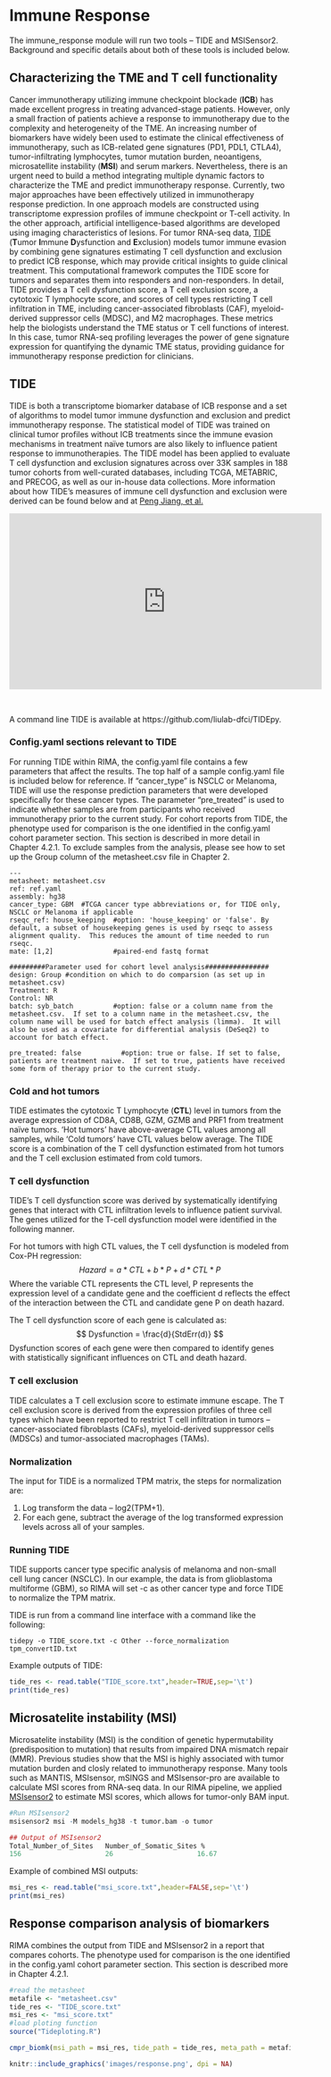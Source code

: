 # Immune Response {#Response}

The immune_response module will run two tools -- TIDE and MSISensor2.  Background and specific details about both of these tools is included below.  

## Characterizing the TME and T cell functionality

Cancer immunotherapy utilizing immune checkpoint blockade (**ICB**) has made excellent progress in treating advanced-stage patients. However, only a small fraction of patients achieve a response to immunotherapy due to the complexity and heterogeneity of the TME. An increasing number of biomarkers have widely been used to estimate the clinical effectiveness of immunotherapy, such as ICB-related gene signatures (PD1, PDL1, CTLA4), tumor-infiltrating lymphocytes, tumor mutation burden, neoantigens, microsatellite instability (**MSI**) and serum markers. Nevertheless, there is an urgent need to build a method integrating multiple dynamic factors to characterize the TME and predict immunotherapy response. Currently, two major approaches have been effectively utilized in immunotherapy response prediction. In one approach models are constructed using transcriptome expression profiles of immune checkpoint or T-cell activity.  In the other approach, artificial intelligence-based algorithms are developed using imaging characteristics of lesions. For tumor RNA-seq data, <a href="http://tide.dfci.harvard.edu/">TIDE</a> (**T**umor **I**mmune **D**ysfunction and **E**xclusion) models tumor immune evasion by combining gene signatures estimating T cell dysfunction and exclusion to predict ICB response, which may provide critical insights to guide clinical treatment. This computational framework computes the TIDE score for tumors and separates them into responders and non-responders. In detail, TIDE provides a T cell dysfunction score, a T cell exclusion score, a cytotoxic T lymphocyte score, and scores of cell types restricting T cell infiltration in TME, including cancer-associated fibroblasts (CAF), myeloid-derived suppressor cells (MDSC), and M2 macrophages. These metrics help the biologists understand the TME status or T cell functions of interest. In this case, tumor RNA-seq profiling leverages the power of gene signature expression for quantifying the dynamic TME status, providing guidance for immunotherapy response prediction for clinicians.

## TIDE
TIDE is both a transcriptome biomarker database of ICB response and a set of algorithms to model tumor immune dysfunction and exclusion and predict immunotherapy response. The statistical model of TIDE was trained on clinical tumor profiles without ICB treatments since the immune evasion mechanisms in treatment naïve tumors are also likely to influence patient response to immunotherapies. The TIDE model has been applied to evaluate T cell dysfunction and exclusion signatures across over 33K samples in 188 tumor cohorts from well-curated databases, including TCGA, METABRIC, and PRECOG, as well as our in-house data collections. More information about how TIDE's measures of immune cell dysfunction and exclusion were derived can be found below and at <a href="https://www.nature.com/articles/s41591-018-0136-1#MOESM1/">Peng Jiang, et al.</a> \

<iframe width="560" height="315" src="https://www.youtube.com/embed/WsBSi_sH-_g" frameborder="0" allow="accelerometer; autoplay; clipboard-write; encrypted-media; gyroscope; picture-in-picture" allowfullscreen></iframe> \

A command line TIDE is available at https://github.com/liulab-dfci/TIDEpy.

### Config.yaml sections relevant to TIDE
For running TIDE within RIMA, the config.yaml file contains a few parameters that affect the results.  The top half of a sample config.yaml file is included below for reference.  If "cancer_type" is NSCLC or Melanoma, TIDE will use the response prediction parameters that were developed specifically for these cancer types.  The parameter "pre_treated" is used to indicate whether samples are from participants who received immunotherapy prior to the current study.  For cohort reports from TIDE, the phenotype used for comparison is the one identified in the config.yaml cohort parameter section.  This section is described in more detail in Chapter 4.2.1.  To exclude samples from the analysis, please see how to set up the Group column of the metasheet.csv file in Chapter 2.

```
---
metasheet: metasheet.csv
ref: ref.yaml
assembly: hg38
cancer_type: GBM  #TCGA cancer type abbreviations or, for TIDE only, NSCLC or Melanoma if applicable
rseqc_ref: house_keeping  #option: 'house_keeping' or 'false'. By default, a subset of housekeeping genes is used by rseqc to assess alignment quality.  This reduces the amount of time needed to run rseqc.  
mate: [1,2]               #paired-end fastq format

#########Parameter used for cohort level analysis################
design: Group #condition on which to do comparsion (as set up in metasheet.csv)
Treatment: R
Control: NR
batch: syb_batch          #option: false or a column name from the metasheet.csv.  If set to a column name in the metasheet.csv, the column name will be used for batch effect analysis (limma).  It will also be used as a covariate for differential analysis (DeSeq2) to account for batch effect.  

pre_treated: false          #option: true or false. If set to false, patients are treatment naive.  If set to true, patients have received some form of therapy prior to the current study.

````

### Cold and hot tumors
TIDE estimates the cytotoxic T Lymphocyte (**CTL**) level in tumors from the average expression of CD8A, CD8B, GZM, GZMB and PRF1 from treatment naïve tumors. ‘Hot tumors’ have above-average CTL values among all samples, while ‘Cold tumors’ have CTL values below average. The TIDE score is a combination of the T cell dysfunction estimated from hot tumors and the T cell exclusion estimated from cold tumors. \

### T cell dysfunction 
TIDE's T cell dysfunction score was derived by systematically identifying genes that interact with CTL infiltration levels to influence patient survival.  The genes utilized for the T-cell dysfunction model were identified in the following manner.

For hot tumors with high CTL values, the T cell dysfunction is modeled from Cox-PH regression:\
$$
Hazard = a*CTL+b*P+d*CTL*P
$$
Where the variable CTL represents the CTL level, P represents the expression level of a candidate gene and the coefficient d reflects the effect of the interaction between the CTL and candidate gene P on death hazard. 

The T cell dysfunction score of each gene is calculated as:
$$
Dysfunction = \frac{d}{StdErr(d)}
$$
Dysfunction scores of each gene were then compared to identify genes with statistically significant influences on CTL and death hazard.  


### T cell exclusion
TIDE calculates a T cell exclusion score to estimate immune escape. The T cell exclusion score is derived from the expression profiles of three cell types which have been reported to restrict T cell infiltration in tumors -- cancer-associated fibroblasts (CAFs), myeloid-derived suppressor cells (MDSCs) and tumor-associated macrophages (TAMs). \

### Normalization
The input for TIDE is a normalized TPM matrix, the steps for normalization are:\

1) Log transform the data -- log2(TPM+1).\
2) For each gene, subtract the average of the log transformed expression levels across all of your samples.\

### Running TIDE
TIDE supports cancer type specific analysis of melanoma and non-small cell lung cancer (NSCLC).  In our example, the data is from glioblastoma multiforme (GBM), so RIMA will set -c as other cancer type and force TIDE to normalize the TPM matrix.\

TIDE is run from a command line interface with a command like the following:
```
tidepy -o TIDE_score.txt -c Other --force_normalization tpm_convertID.txt

```
Example outputs of TIDE:\

``` R
tide_res <- read.table("TIDE_score.txt",header=TRUE,sep='\t')
print(tide_res)

```

## Microsatelite instability (MSI)

Microsatelite instability (MSI) is the condition of genetic hypermutability (predisposition to mutation) that results from impaired DNA mismatch repair (MMR). Previous studies show that the MSI is highly associated with tumor mutation burden and closly related to immunotherapy response. Many tools such as MANTIS, MSIsensor, mSINGS and MSIsensor-pro are available to calculate MSI scores from RNA-seq data. In our RIMA pipeline, we applied <a href="https://github.com/niu-lab/msisensor2">MSIsensor2</a> to estimate MSI scores, which allows for tumor-only BAM input. 

```r
#Run MSIsensor2 
msisensor2 msi -M models_hg38 -t tumor.bam -o tumor

## Output of MSIsensor2
Total_Number_of_Sites	Number_of_Somatic_Sites	%
156	                    26	                   16.67
```


Example of combined MSI outputs:
``` R
msi_res <- read.table("msi_score.txt",header=FALSE,sep='\t')
print(msi_res)
```

## Response comparison analysis of biomarkers

RIMA combines the output from TIDE and MSIsensor2 in a report that compares cohorts.  The phenotype used for comparison is the one identified in the config.yaml cohort parameter section.  This section is described more in Chapter 4.2.1.

```r
#read the metasheet
metafile <- "metasheet.csv"
tide_res <- "TIDE_score.txt"
msi_res <- "msi_score.txt"
#load ploting function
source("Tideploting.R")

cmpr_biomk(msi_path = msi_res, tide_path = tide_res, meta_path = metafile, phenotype = "Responder")

```
```r
knitr::include_graphics('images/response.png', dpi = NA)
```



